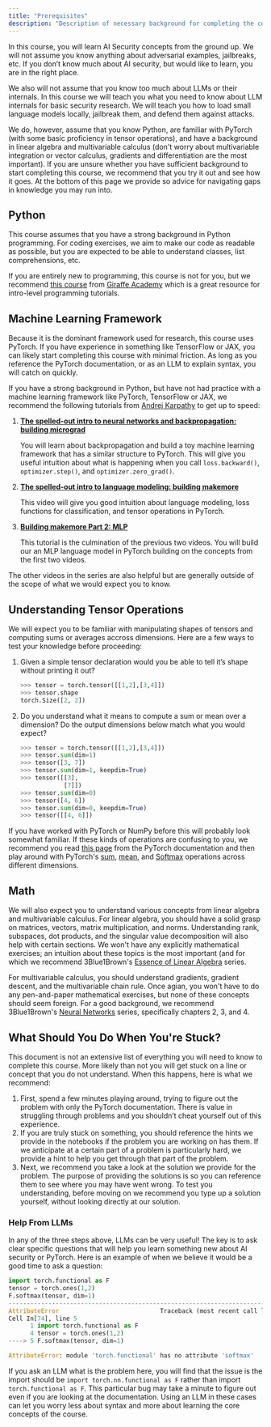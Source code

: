 ```yaml
---
title: "Prerequisites"
description: "Description of necessary background for completing the course"
---
```


In this course, you will learn AI Security concepts from the ground up. We will not assume you know anything about adversarial examples, jailbreaks, etc. If you don’t know much about AI security, but would like to learn, you are in the right place.

We also will not assume that you know too much about LLMs or their internals. In this course we will teach you what you need to know about LLM internals for basic security research. We will teach you how to load small language models locally, jailbreak them, and defend them against attacks.

We do, however, assume that you know Python, are familiar with PyTorch (with some basic proficiency in tensor operations), and have a background in linear algebra and multivariable calculus (don't worry about multivariable integration or vector calculus, gradients and differentiation are the most important). If you are unsure whether you have sufficient background to start completing this course, we recommend that you try it out and see how it goes. At the bottom of this page we provide so advice for navigating gaps in knowledge you may run into.

## Python

This course assumes that you have a strong background in Python programming. For coding exercises, we aim to make our code as readable as possible, but you are expected to be able to understand classes, list comprehensions, etc.

If you are entirely new to programming, this course is not for you, but we recommend [this course](https://www.youtube.com/playlist?list=PLLAZ4kZ9dFpMMs5lskzBApYXn0bl7emsW) from [Giraffe Academy](https://www.youtube.com/@GiraffeAcademy) which is a great resource for intro-level programming tutorials.

## Machine Learning Framework

Because it is the dominant framework used for research, this course uses PyTorch. If you have experience in something like TensorFlow or JAX, you can likely start completing this course with minimal friction. As long as you reference the PyTorch documentation, or as an LLM to explain syntax, you will catch on quickly.

If you have a strong background in Python, but have not had practice with a machine learning framework like PyTorch, TensorFlow or JAX, we recommend the following tutorials from <a href="https://en.wikipedia.org/wiki/Andrej_Karpathy">Andrej Karpathy</a> to get up to speed:

1. <b>
     <a href="https://www.youtube.com/watch?v=VMj-3S1tku0">The spelled-out intro to neural networks and backpropagation: building micrograd
     </a>
   </b>

   You will learn about backpropagation and build a toy machine learning framework that has a similar structure to PyTorch. This will give you useful intuition about what is happening when you call `loss.backward()`, `optimizer.step()`, and `optimizer.zero_grad()`.

2. <b>
     <a href="https://www.youtube.com/watch?v=PaCmpygFfXo">The spelled-out intro to language modeling: building makemore
     </a>
   </b>

   This video will give you good intuition about language modeling, loss functions for classification, and tensor operations in PyTorch.

3. <b>
     <a href="https://www.youtube.com/watch?v=TCH_1BHY58I">Building makemore Part 2: MLP</a>
   </b>

   This tutorial is the culmination of the previous two videos. You will build our an MLP language model in PyTorch building on the concepts from the first two videos.

The other videos in the series are also helpful but are generally outside of the scope of what we would expect you to know.

## Understanding Tensor Operations

We will expect you to be familiar with manipulating shapes of tensors and computing sums or averages accross dimensions. Here are a few ways to test your knowledge before proceeding:

1. Given a simple tensor declaration would you be able to tell it’s shape without printing it out?

   ```python
   >>> tensor = torch.tensor([[1,2],[3,4]])
   >>> tensor.shape
   torch.Size([2, 2])
   ```

2. Do you understand what it means to compute a sum or mean over a dimension? Do the output dimensions below match what you would expect?

   ```python
   >>> tensor = torch.tensor([[1,2],[3,4]])
   >>> tensor.sum(dim=1)
   >>> tensor([3, 7])
   >>> tensor.sum(dim=1, keepdim=True)
   >>> tensor([[3],
               [7]])
   >>> tensor.sum(dim=0)
   >>> tensor([4, 6])
   >>> tensor.sum(dim=0, keepdim=True)
   >>> tensor([[4, 6]])
   ```

If you have worked with PyTorch or NumPy before this will probably look somewhat familiar. If these kinds of operations are confusing to you, we recommend you read [this page](https://docs.pytorch.org/tutorials/beginner/introyt/tensors_deeper_tutorial.html) from the PyTorch documentation and then play around with PyTorch's [sum](https://docs.pytorch.org/docs/stable/generated/torch.Tensor.sum.html), [mean](https://docs.pytorch.org/docs/stable/generated/torch.Tensor.mean.html), and [Softmax](https://docs.pytorch.org/docs/stable/generated/torch.nn.functional.softmax.html) operations across different dimensions.

## Math

We will also expect you to understand various concepts from linear algebra and multivariable calculus. For linear algebra, you should have a solid grasp on matrices, vectors, matrix multiplication, and norms. Understanding rank, subspaces, dot products, and the singular value decomposition will also help with certain sections. We won't have any explicitly mathematical exercises; an intuition about these topics is the most important (and for which we recommend 3Blue1Brown's [Essence of Linear Algebra](https://www.youtube.com/playlist?list=PLZHQObOWTQDPD3MizzM2xVFitgF8hE_ab) series. 

For multivariable calculus, you should understand gradients, gradient descent, and the multivariable chain rule. Once agian, you won't have to do any pen-and-paper mathematical exercises, but none of these concepts should seem foreign. For a good background, we recommend 3Blue1Brown's [Neural Networks](https://www.youtube.com/playlist?list=PLZHQObOWTQDNU6R1_67000Dx_ZCJB-3pi) series, specifically chapters 2, 3, and 4.

## What Should You Do When You're Stuck?

This document is not an extensive list of everything you will need to know to complete this course. More likely than not you will get stuck on a line or concept that you do not understand. When this happens, here is what we recommend:

1. First, spend a few minutes playing around, trying to figure out the problem with only the PyTorch documentation. There is value in struggling through problems and you shouldn’t cheat yourself out of this experience.
2. If you are truly stuck on something, you should reference the hints we provide in the notebooks if the problem you are working on has them. If we anticipate at a certain part of a problem is particularly hard, we provide a hint to help you get through that part of the problem.
3. Next, we recommend you take a look at the solution we provide for the problem. The purpose of providing the solutions is so you can reference them to see where you may have went wrong. To test you understanding, before moving on we recommend you type up a solution yourself, without looking directly at our solution.

### Help From LLMs

In any of the three steps above, LLMs can be very useful! The key is to ask clear specific questions that will help you learn something new about AI security or PyTorch. Here is an example of when we believe it would be a good time to ask a question:

```python
import torch.functional as F
tensor = torch.ones(1,2)
F.softmax(tensor, dim=1)
---------------------------------------------------------------------------
AttributeError                            Traceback (most recent call last)
Cell In[74], line 5
      1 import torch.functional as F
      4 tensor = torch.ones(1,2)
----> 5 F.softmax(tensor, dim=1)

AttributeError: module 'torch.functional' has no attribute 'softmax'
```

If you ask an LLM what is the problem here, you will find that the issue is the import should be `import torch.nn.functional as F` rather than import `torch.functional as F`. This particular bug may take a minute to figure out even if you are looking at the documentation. Using an LLM in these cases can let you worry less about syntax and more about learning the core concepts of the course.
